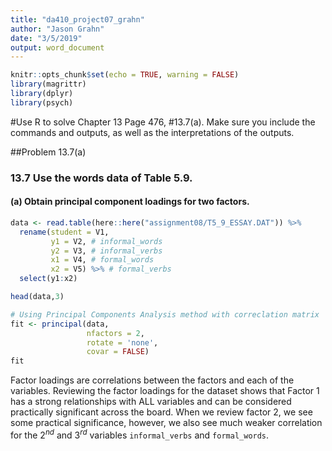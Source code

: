 ```yaml
---
title: "da410_project07_grahn"
author: "Jason Grahn"
date: "3/5/2019"
output: word_document
---
```


```r
knitr::opts_chunk$set(echo = TRUE, warning = FALSE)
library(magrittr)
library(dplyr)
library(psych)
```

#Use R to solve Chapter 13 Page 476, #13.7(a). 
Make sure you include the commands and outputs, as well as the interpretations of the outputs.

##Problem 13.7(a)

### 13.7 Use the words data of Table 5.9.

#### (a) Obtain principal component loadings for two factors.
```r
data <- read.table(here::here("assignment08/T5_9_ESSAY.DAT")) %>% 
  rename(student = V1,
         y1 = V2, # informal_words
         y2 = V3, # informal_verbs
         x1 = V4, # formal_words
         x2 = V5) %>% # formal_verbs
  select(y1:x2)

head(data,3)
```

```r
# Using Principal Components Analysis method with correclation matrix
fit <- principal(data, 
                 nfactors = 2, 
                 rotate = 'none', 
                 covar = FALSE)
fit
```

Factor loadings are correlations between the factors and each of the variables. Reviewing the factor loadings for the dataset shows that Factor 1 has a strong relationships with ALL variables and can be considered practically significant across the board. When we review factor 2, we see some practical significance, however, we also see much weaker correlation for the $2^{nd}$ and $3^{rd}$ variables `informal_verbs` and `formal_words`.
